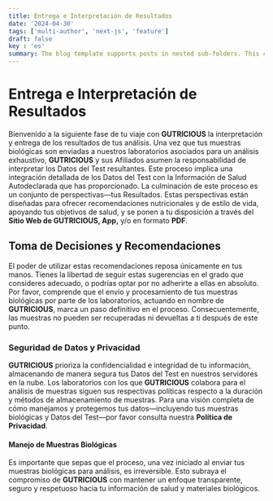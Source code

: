 ```yaml
---
title: Entrega e Interpretación de Resultados
date: '2024-04-30'
tags: ['multi-author', 'next-js', 'feature']
draft: false
key : 'es'
summary: The blog template supports posts in nested sub-folders. This can be used to group posts of similar content e.g. a multi-part course.
---
```


# Entrega e Interpretación de Resultados

Bienvenido a la siguiente fase de tu viaje con **GUTRICIOUS** la interpretación y entrega de los resultados de tus análisis. Una vez que tus muestras biológicas son enviadas a nuestros laboratorios asociados para un análisis exhaustivo, **GUTRICIOUS** y sus Afiliados asumen la responsabilidad de interpretar los Datos del Test resultantes. Este proceso implica una integración detallada de los Datos del Test con la Información de Salud Autodeclarada que has proporcionado. La culminación de este proceso es un conjunto de perspectivas—tus Resultados. Estas perspectivas están diseñadas para ofrecer recomendaciones nutricionales y de estilo de vida, apoyando tus objetivos de salud, y se ponen a tu disposición a través del **Sitio Web de GUTRICIOUS, App,** y/o en formato **PDF**.

## Toma de Decisiones y Recomendaciones

El poder de utilizar estas recomendaciones reposa únicamente en tus manos. Tienes la libertad de seguir estas sugerencias en el grado que consideres adecuado, o podrías optar por no adherirte a ellas en absoluto. Por favor, comprende que el envío y procesamiento de tus muestras biológicas por parte de los laboratorios, actuando en nombre de **GUTRICIOUS**, marca un paso definitivo en el proceso. Consecuentemente, las muestras no pueden ser recuperadas ni devueltas a ti después de este punto.

### **Seguridad de Datos y Privacidad**

**GUTRICIOUS** prioriza la confidencialidad e integridad de tu información, almacenando de manera segura tus Datos del Test en nuestros servidores en la nube. Los laboratorios con los que **GUTRICIOUS** colabora para el análisis de muestras siguen sus respectivas políticas respecto a la duración y métodos de almacenamiento de muestras. Para una visión completa de cómo manejamos y protegemos tus datos—incluyendo tus muestras biológicas y Datos del Test—por favor consulta nuestra **Política de Privacidad**.

#### **Manejo de Muestras Biológicas**

Es importante que sepas que el proceso, una vez iniciado al enviar tus muestras biológicas para análisis, es irreversible. Esto subraya el compromiso de **GUTRICIOUS** con mantener un enfoque transparente, seguro y respetuoso hacia tu información de salud y materiales biológicos.